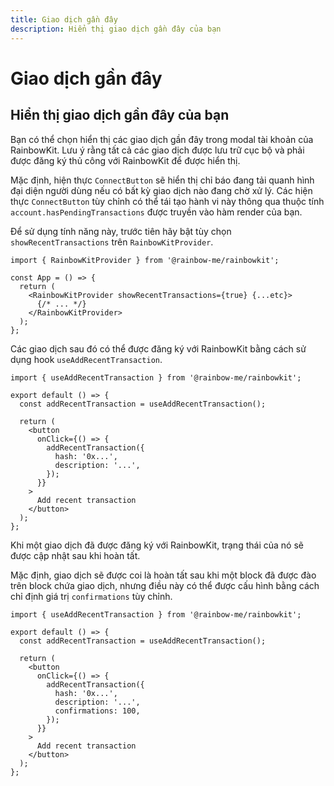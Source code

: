 ```yaml
---
title: Giao dịch gần đây
description: Hiển thị giao dịch gần đây của bạn
---
```


# Giao dịch gần đây

## Hiển thị giao dịch gần đây của bạn

Bạn có thể chọn hiển thị các giao dịch gần đây trong modal tài khoản của RainbowKit. Lưu ý rằng tất cả các giao dịch được lưu trữ cục bộ và phải được đăng ký thủ công với RainbowKit để được hiển thị.

Mặc định, hiện thực `ConnectButton` sẽ hiển thị chỉ báo đang tải quanh hình đại diện người dùng nếu có bất kỳ giao dịch nào đang chờ xử lý. Các hiện thực `ConnectButton` tùy chỉnh có thể tái tạo hành vi này thông qua thuộc tính `account.hasPendingTransactions` được truyền vào hàm render của bạn.

Để sử dụng tính năng này, trước tiên hãy bật tùy chọn `showRecentTransactions` trên `RainbowKitProvider`.

```tsx
import { RainbowKitProvider } from '@rainbow-me/rainbowkit';

const App = () => {
  return (
    <RainbowKitProvider showRecentTransactions={true} {...etc}>
      {/* ... */}
    </RainbowKitProvider>
  );
};
```

Các giao dịch sau đó có thể được đăng ký với RainbowKit bằng cách sử dụng hook `useAddRecentTransaction`.

```tsx
import { useAddRecentTransaction } from '@rainbow-me/rainbowkit';

export default () => {
  const addRecentTransaction = useAddRecentTransaction();

  return (
    <button
      onClick={() => {
        addRecentTransaction({
          hash: '0x...',
          description: '...',
        });
      }}
    >
      Add recent transaction
    </button>
  );
};
```

Khi một giao dịch đã được đăng ký với RainbowKit, trạng thái của nó sẽ được cập nhật sau khi hoàn tất.

Mặc định, giao dịch sẽ được coi là hoàn tất sau khi một block đã được đào trên block chứa giao dịch, nhưng điều này có thể được cấu hình bằng cách chỉ định giá trị `confirmations` tùy chỉnh.

```tsx
import { useAddRecentTransaction } from '@rainbow-me/rainbowkit';

export default () => {
  const addRecentTransaction = useAddRecentTransaction();

  return (
    <button
      onClick={() => {
        addRecentTransaction({
          hash: '0x...',
          description: '...',
          confirmations: 100,
        });
      }}
    >
      Add recent transaction
    </button>
  );
};
```
